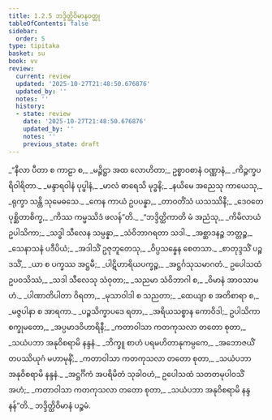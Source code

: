 ```yaml
---
title: 1.2.5 ဘဒ္ဒိတ္ထိဝိမာနဝတ္ထု
tableOfContents: false
sidebar:
  order: 5
type: tipitaka
basket: su
book: vv
review:
  current: review
  updated: '2025-10-27T21:48:50.676876'
  updated_by: ''
  notes: ''
  history:
  - state: review
    date: '2025-10-27T21:48:50.676876'
    updated_by: ''
    notes: ''
    previous_state: draft
---
```



<ReviewStatus review={frontmatter.review} showDetails={true} />

<HypothesisAnnotation frontmatter={frontmatter} />

<DynamicBreadcrumb />

<Division number="206" book="vv" e="ch" v="19" p="26">

<Paragraph number="231" type="verses" book="vv">
_“နီလာ ပီတာ စ ကာဠာ စ,_  
_မဉ္ဇိဋ္ဌာ အထ လောဟိတာ;_  
ဥစ္စာဝစာနံ ဝဏ္ဏာနံ,_  
_ကိဉ္ဇက္ခပရိဝါရိတာ._  

</Paragraph>

</Division>
<Division number="207" book="vv" e="ch" v="19" p="26">

<Paragraph number="232" type="verses" book="vv">
_မန္ဒာရဝါနံ ပုပ္ဖါနံ,_  
_မာလံ ဓာရေသိ မုဒ္ဓနိ;_  
_နယိမေ အညေသု ကာယေသု,_  
_ရုက္ခာ သန္တိ သုမေဓသေ._  

</Paragraph>

</Division>
<Division number="208" book="vv" e="ch" v="19" p="27">

<Paragraph number="233" type="verses" book="vv">
_ကေန ကာယံ ဥပပန္နာ,_  
_တာဝတိံသံ ယသဿိနီ;_  
_ဒေဝတေ ပုစ္ဆိတာစိက္ခ,_  
_ကိဿ ကမ္မဿိဒံ ဖလန်”တိ._  

</Paragraph>

</Division>
<Division number="209" book="vv" e="ch" v="19" p="27">

<Paragraph number="234" type="verses" book="vv">
_“ဘဒ္ဒိတ္ထိကာတိ မံ အညံသု,_  
_ကိမိလာယံ ဥပါသိကာ;_  
_သဒ္ဓါ သီလေန သမ္ပန္နာ,_  
_သံဝိဘာဂရတာ သဒါ._  

</Paragraph>

</Division>
<Division number="210" book="vv" e="ch" v="19" p="27">

<Paragraph number="235" type="verses" book="vv">
_အစ္ဆာဒနဉ္စ ဘတ္တဉ္စ,_  
_သေနာသနံ ပဒီပိယံ;_  
_အဒါသိံ ဥဇုဘူတေသု,_  
_ဝိပ္ပသန္နေန စေတသာ._  

</Paragraph>

</Division>
<Division number="211" book="vv" e="ch" v="19" p="27">

<Paragraph number="236" type="verses" book="vv">
_စာတုဒ္ဒသိံ ပဉ္စဒသိံ,_  
_ယာ စ ပက္ခဿ အဋ္ဌမီ;_  
_ပါဋိဟာရိယပက္ခဉ္စ,_  
_အဋ္ဌင်္ဂသုသမာဂတံ._  

</Paragraph>

</Division>
<Division number="212" book="vv" e="ch" v="19" p="27">

<Paragraph number="237" type="verses" book="vv">
ဥပေါသထံ ဥပဝသိဿံ,_  
_သဒါ သီလေသု သံဝုတာ;_  
_သညမာ သံဝိဘာဂါ စ,_  
_ဝိမာနံ အာဝသာမဟံ._  

</Paragraph>

</Division>
<Division number="213" book="vv" e="ch" v="19" p="27">

<Paragraph number="238" type="verses" book="vv">
_ပါဏာတိပါတာ ဝိရတာ,_  
_မုသာဝါဒါ စ သညတာ;_  
_ထေယျာ စ အတိစာရာ စ,_  
_မဇ္ဇပါနာ စ အာရကာ._  

</Paragraph>

</Division>
<Division number="214" book="vv" e="ch" v="19" p="27">

<Paragraph number="239" type="verses" book="vv">
_ပဉ္စသိက္ခာပဒေ ရတာ,_  
_အရိယသစ္စာန ကောဝိဒါ;_  
ဥပါသိကာ စက္ခုမတော,_  
_အပ္ပမာဒဝိဟာရိနီ;_  
_ကတာဝါသာ ကတကုသလာ တတော စုတာ,_  
_သယံပဘာ အနုဝိစရာမိ နန္ဒနံ._  

</Paragraph>

</Division>
<Division number="215" book="vv" e="ch" v="19" p="27">

<Paragraph number="240" type="verses" book="vv">
_ဘိက္ခူ စာဟံ ပရမဟိတာနုကမ္ပကေ,_  
_အဘောဇယိံ တပဿိယုဂံ မဟာမုနိံ;_  
_ကတာဝါသာ ကတကုသလာ တတော စုတာ,_  
_သယံပဘာ အနုဝိစရာမိ နန္ဒနံ._  

</Paragraph>

</Division>
<Division number="216" book="vv" e="ch" v="19" p="27">

<Paragraph number="241" type="verses" book="vv">
_အဋ္ဌင်္ဂိကံ အပရိမိတံ သုခါဝဟံ,_  
ဥပေါသထံ သတတမုပါဝသိံ အဟံ;_  
_ကတာဝါသာ ကတကုသလာ တတော စုတာ,_  
_သယံပဘာ အနုဝိစရာမိ နန္ဒနန်”တိ._  


</Paragraph>
</Division>

<Paragraph number="242" type="center" book="vv">
ဘဒ္ဒိတ္ထိဝိမာနံ ပဉ္စမံ.
</Paragraph>